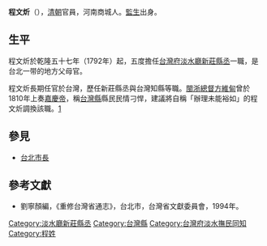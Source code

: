 '''程文炘'''（{{bd|？||？||}}），[[清朝|清朝]]官員，河南商城人。[[監生|監生]]出身。

== 生平 ==
程文炘於乾隆五十七年（1792年）起，五度擔任[[台灣府|台灣府]][[淡水廳|淡水廳]][[新莊縣丞|新莊縣丞]]一職，是台北一带的地方父母官。

程文炘長期任官於台灣，歷任新莊縣丞與台灣知縣等職。[[閩浙總督|閩浙總督]][[方維甸|方維甸]]曾於1810年上奏[[嘉慶帝|嘉慶帝]]，稱[[台灣縣|台灣縣]]縣民民情刁悍，建議將自稱「辦理未能裕如」的程文炘調換該職。[http://www.ebook.com.tw/HalfRead.asp?object_id=5423] {{Wayback|url=http://www.ebook.com.tw/HalfRead.asp?object_id=5423 |date=20070929124411 }}

==參見==
*[[台北市長|台北市長]]

==參考文獻==
*劉寧顏編，《重修台灣省通志》，台北市，台灣省文獻委員會，1994年。

{{start box}}
{{s-off}}
{{s-before|[[陳聖增|陳聖增]]}}
{{s-title|[[新莊縣丞|新莊縣丞]]|1792年上任}}
{{s-after|[[姜文炳|姜文炳]]}}
{{s-before|[[姜文炳|姜文炳]]}}
{{s-title|[[新莊縣丞|新莊縣丞]]|1794年上任}}
{{s-after|[[翟灝|翟灝]]}}
{{s-before|[[茅琳|茅琳]]}}
{{s-title|[[台灣府淡水撫民同知|台灣府淡水撫民同知]]|1806年上任}}
{{s-after|[[胡應魁|胡應魁]]}}
{{s-before|[[翟灝|翟灝]]}}
{{s-title|[[新莊縣丞|新莊縣丞]]|1798年上任}}
{{s-after|[[陳塤|陳塤]]}}
{{s-before|[[陳塤|陳塤]]}}
{{s-title|[[新莊縣丞|新莊縣丞]]|1803年上任}}
{{s-after|[[魏堯年|魏堯年]]}}
{{s-before|[[魏堯年|魏堯年]]}}
{{s-title|[[新莊縣丞|新莊縣丞]]|1804年上任}}
{{s-after|[[呂聖宗|呂聖宗]]}}
{{s-before|[[清華|清華]]}}
{{s-title|[[台灣府|台灣府]][[台灣縣|台灣縣]][[知縣|知縣]] |1793年上任}}
{{s-after|[[何茹連|何茹連]]}}
{{s-before|[[何茹連|何茹連]]}}
{{s-title|[[台灣府|台灣府]][[台灣縣|台灣縣]][[知縣|知縣]] |1794年上任}}
{{s-after|[[周祚熙|周祚熙]]}}
{{s-before|[[周祚熙|周祚熙]]}}
{{s-title|[[台灣府|台灣府]][[台灣縣|台灣縣]][[知縣|知縣]] |1799年上任}}
{{s-after|[[周作洵|周作洵]]}}
{{s-before|[[周作洵|周作洵]]}}
{{s-title|[[台灣府|台灣府]][[台灣縣|台灣縣]][[知縣|知縣]] |1803年上任}}
{{s-after|[[薛志亮|薛志亮]]}}
{{s-before|[[薛志亮|薛志亮]]}}
{{s-title|[[台灣府|台灣府]][[台灣縣|台灣縣]][[知縣|知縣]] |1808年上任}}
{{s-after|[[黎溶|黎溶]]}}
{{end box}}

[[Category:淡水廳新莊縣丞|Category:淡水廳新莊縣丞]]
[[Category:台灣縣|Category:台灣縣]]
[[Category:台灣府淡水撫民同知|Category:台灣府淡水撫民同知]]
[[Category:程姓|Category:程姓]]